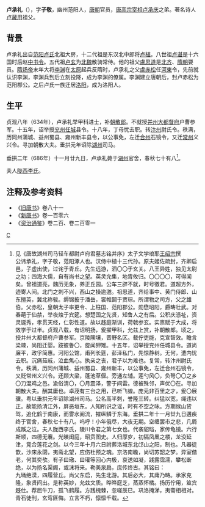 '''卢承礼'''（{{bd|609年||686年|12月19日|catIdx=L卢}}），字'''子敬'''，幽州范阳人，[[唐朝|唐朝]]官员，[[唐高宗|唐高宗]][[宰相|宰相]][[卢承庆|卢承庆]]之弟。著名诗人[[卢藏用|卢藏用]]祖父。

== 背景 ==
卢承礼出自[[范阳卢氏|范阳卢氏]]北祖大房，十二代祖是东汉北中郎将[[卢植|卢植]]。八世祖[[卢谌|卢谌]]是十六国时后赵[[中书令|中书令]]。五代祖[[卢玄|卢玄]]为[[北魏|北魏]]散骑常侍。他的祖父[[盧思道|盧思道]]是[[北齐|北齐]]、[[隋朝|隋朝]]要员。[[隋炀帝|隋炀帝]]末年大将[[李渊|李渊]]在[[太原|太原]]起兵反隋时，卢承礼之父[[盧赤松|盧赤松]]任[[河東|河東]]令，先前就认识李渊，李渊兵到后立刻投降，成为李渊的僚属。李渊建立唐朝后，封卢赤松为范阳郡公。之后卢氏一族迁居[[洛阳|洛阳]]，成为洛阳人。

== 生平 ==
贞观八年（634年），卢承礼举甲科进士，补[[朝散郎|朝散郎]]。不就授[[并州大都督府|并州大都督府]]户曹参军。十五年，诏举授[[兖州|兖州]][[任城|任城]]县令。十八年，丁母忧去职。转[[汴州|汴州]]尉氏令。秩满，历同州蒲城、益州蜀县、雍州新丰县令，以公事免，左迁[[合州|合州]]石镜令，又迁[[常州|常州]]义兴令。寻加朝散大夫。垂拱元年诏除[[湖州|湖州]]司马。

垂拱二年（686年）十一月廿九日，卢承礼薨于[[湖州|湖州]]官舍，春秋七十有八<ref>见《唐故湖州司马轻车都尉卢府君墓志铭并序》太子文学琅耶[[王绍宗|王绍宗]]撰<br>
公讳承礼，字子敬，范阳涿人也。汉侍中植十三代孙。原夫姬佐疏封，齐卿启邑，子虚出使，过诧于青丘。先生远游，泗〇〇于玄关。八王异姓，独见太尉之功；四海大儒，自有尚书之望。英灵允集，地胄攸归。〇〇〇〇，可得闻矣。曾祖道亮，魏历无象，养正丘园。公车三辟不就，时号徵君。道超方外，迹寄人间。北门之刺不兴，西山之操逾邈。祖思道，齐给事中、黄门侍郎、山东擅英，冀北称骏。缛锦披于潘岳，裳帷闢于贾琮。所谓物之司方，父之雄伯。父赤松，皇朝太子率更令、上柱国、范阳郡公。勋懋昭阳，爵畴壮武。对春葩于仙禁，举夜烛于宾筵。想楚国之先贤，知鲁人之有后。公积庆憑祉，资灵诞秀，孝贯天经，仁彰性道。故以趍庭渐训，荷戟参玄。实禀赋于大成，将效学于过半。贞观八载，有诏明扬，爰擢甲科，允兹上赏，补朝散郎。顷之，授并州大都督府户曹参军。京陵隩壤，晋野名区。载佇吏能，克宣智效。瞻言梁竦，尚阻迁婴。跂彼鲁〇，旋闻狎雉。十五年，诏举授兖州任城县令。道尚廉平，政孚简惠。河阳公馆，甫列长筵，彭泽私门，先惊静树。无何，遭内忧去职。沉痛茹戚，泣血焦心。执亲之丧，君子以为难也。复常，转汴州尉氏令。秩满，历同州蒲城、益州蜀县、雍州新丰，以公事免，左迁合州石镜令，又贬常州义兴令。还顾大梁，蓬池草偃。旁通左辅。莲勺风〇，负弩〇〇之乡〇刀混鸡之邑。渝俗清〇，〇月震泽，警于间雷。德被殊邻，声优〇在。寻加朝散大夫。酬其庸也。卓茂有三台之用，已听飞蝗。庞元非百里之才，爰〇展骥。粤以垂拱元年诏除湖州司马。公名高半刺，誉隆三转。纠猛以宽，绳违以正。故能扬清江外，屏恶垣东。人知所识之谣，时有不空之咏。方期缑山贷驾，追化鹤于南康，而霅水阅流，摧纵鳞于东海。垂拱二年十一月廿九日遘疾终于官舍，春秋七十有八。呜呼！小年俄尽，大夜无期。空缠罢市之悲，几屑成蹊之泣。夫人陇西李氏，陵川令君之第七女也。代袭貂珰，家传龟镜。六行斯顺，四德无褰。光暎闺庭，昭贲图史。人归厚穸，初隔凤凰之楼，龙没延津，竞合莲花之剑。以今三年十月六日祔葬洛城东北邙山之阳，制也。凡器徒歆，沙床永閟，夷斋北望，应伤杜预之魂。京洛南瞻，尚切苏韶之梦。异室偕老，何其奕欤。有子曰璥、曰瓘等回心内极，哀送如凝，践露霑濡，攀松断绝，以为扬名渠阁，或沫将来。勒美泉扃，庶传终古。其铭曰：<br>
九埇绝漠，四履营丘。尚父东启，先生北游。其后必大，其庸乃畴。承家克隆，象贤间出。是称英妙，允兹文质。晔晔庭芝，蒸蒸怀橘。扬历佇用，筮宾趍仕。荐屈牛刀，孤飞鹤履。方践槐棘，忽嗟辰巳。巩洛掩涕，夷斋相相对。青石徒刊，玄穹匪悔。立言不朽，懔懔千载。</ref>。

夫人[[陇西李氏|陇西李氏]]。

== 注释及参考资料 ==
*《[[旧唐书|旧唐书]]》卷八十一
*《[[新唐书|新唐书]]》卷一百零六
*《[[资治通鉴|资治通鉴]]》卷二百、卷二百零一

[[Category:范陽盧氏|C]]